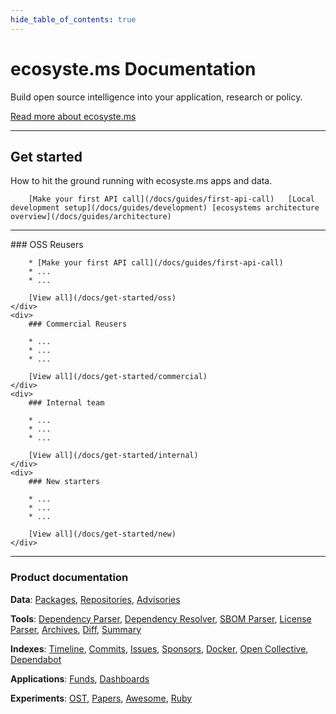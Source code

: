 ```yaml
---
hide_table_of_contents: true
---
```

<div className="homepage">

# ecosyste.ms Documentation

Build open source intelligence into your application, research or policy.

[Read more about ecosyste.ms](/docs/about)

---

## Get started

How to hit the ground running with ecosyste.ms apps and data.

<div id="get-started-links">

		[Make your first API call](/docs/guides/first-api-call)   [Local development setup](/docs/guides/development) [ecosystems architecture overview](/docs/guides/architecture)

</div>

---

<div class="homepage-cards">
	<div>
		### OSS Reusers

		* [Make your first API call](/docs/guides/first-api-call)
		* ...
		* ...

		[View all](/docs/get-started/oss)
	</div>
	<div>
		### Commercial Reusers

		* ...
		* ...
		* ...

		[View all](/docs/get-started/commercial)
	</div>
	<div>
		### Internal team

		* ...
		* ...
		* ...

		[View all](/docs/get-started/internal)
	</div>
	<div>
		### New starters

		* ...
		* ...
		* ...

		[View all](/docs/get-started/new)
	</div>
</div>

---

### Product documentation

**Data**: [Packages](/docs/services/data-services/packages), [Repositories](/docs/services/data-services/repositories), [Advisories](/docs/services/data-services/advisories)

**Tools**: [Dependency Parser](/docs/services/tools/dependency-parser), [Dependency Resolver](/docs/services/tools/resolver), [SBOM Parser](/docs/services/tools/sbom-parser), [License Parser](/docs/services/tools/license-parser), [Archives](/docs/services/tools/archives), [Diff](/docs/services/tools/diff), [Summary](/docs/services/tools/summary)

**Indexes**: [Timeline](/docs/services/indexes/timeline), [Commits](/docs/services/indexes/commits), [Issues](/docs/services/indexes/issues), [Sponsors](/docs/services/indexes/sponsors), [Docker](/docs/services/indexes/docker), [Open Collective](/docs/services/indexes/open-collective), [Dependabot](/docs/services/indexes/dependabot)

**Applications**: [Funds](/docs/services/products/funds), [Dashboards](/docs/services/products/dashboards)

**Experiments**: [OST](/docs/services/experiments/ost), [Papers](/docs/services/experiments/papers), [Awesome](/docs/services/experiments/awesome), [Ruby](/docs/services/experiments/ruby)
</div>